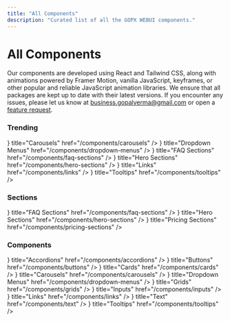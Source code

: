 ```yaml
---
title: "All Components"
description: "Curated list of all the GOPX WEBUI components."
---
```




# All Components

Our components are developed using React and Tailwind CSS, along with animations powered by Framer Motion, vanilla JavaScript, keyframes, or other popular and reliable JavaScript animation libraries. We ensure that all packages are kept up to date with their latest versions. If you encounter any issues, please let us know at [business.gopalverma@gmail.com](mailto:business.gopalverma@gmail.com) or open a [feature request](https://github.com/GopalVerma1303/webui.gopx/issues/new?title=Feature%20Request:%20&labels=enhancement).

### Trending

<Cards>
  <Card icon={<FaImages />} title="Carousels" href="/components/carousels" />
  <Card icon={<FaCaretSquareDown />} title="Dropdown Menus" href="/components/dropdown-menus" />
  <Card icon={<FaRegQuestionCircle />} title="FAQ Sections" href="/components/faq-sections" />
  <Card icon={<FaMedal />} title="Hero Sections" href="/components/hero-sections" />
  <Card icon={<FaLink />} title="Links" href="/components/links" />
  <Card icon={<GrTooltip />} title="Tooltips" href="/components/tooltips" />
</Cards>

### Sections

<Cards>
  <Card icon={<FaRegQuestionCircle />} title="FAQ Sections" href="/components/faq-sections" />
  <Card icon={<FaMedal />} title="Hero Sections" href="/components/hero-sections" />
  <Card icon={<FaDollarSign />} title="Pricing Sections" href="/components/pricing-sections" />
</Cards>

### Components

<Cards>
  <Card icon={<FaChevronDown />} title="Accordions" href="/components/accordions" />
  <Card icon={<FaMousePointer />} title="Buttons" href="/components/buttons" />
  <Card icon={<FaSquare />} title="Cards" href="/components/cards" />
  <Card icon={<FaImages />} title="Carousels" href="/components/carousels" />
  <Card icon={<FaCaretSquareDown />} title="Dropdown Menus" href="/components/dropdown-menus" />
  <Card icon={<FaTh />} title="Grids" href="/components/grids" />
  <Card icon={<FaKeyboard />} title="Inputs" href="/components/inputs" />
  <Card icon={<FaLink />} title="Links" href="/components/links" />
  <Card icon={<FaFont />} title="Text" href="/components/text" />
  <Card icon={<GrTooltip />} title="Tooltips" href="/components/tooltips" />
</Cards>
